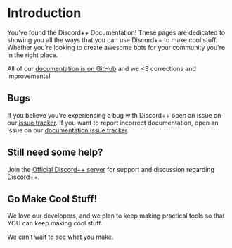 # Introduction

[priority]: 10

You’ve found the Discord++ Documentation! These pages are dedicated to showing you all the ways that you can use Discord++ to make cool stuff. Whether you’re looking to create awesome bots for your community you're in the right place.

All of our [documentation is on GitHub](https://github.com/discordpp/discordpp.github.io) and we <3 corrections and improvements!

## Bugs

If you believe you're experiencing a bug with Discord++ open an issue on our [issue tracker](https://github.com/discordpp/discordpp/issues). If you want to report incorrect documentation, open an issue on our [documentation issue tracker](https://github.com/discordpp/discordpp.github.io/issues).

## Still need some help?

Join the [Official Discord++ server](https://discord.gg/4stCdkDHw6) for support and discussion regarding Discord++.

## Go Make Cool Stuff!

We love our developers, and we plan to keep making practical tools so that YOU can keep making cool stuff.

We can’t wait to see what you make.
